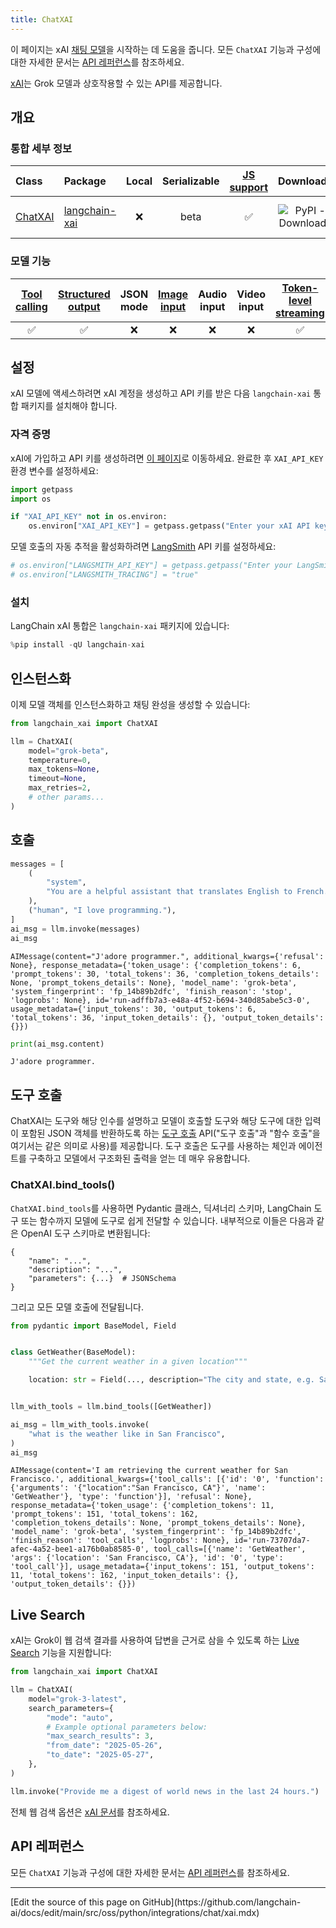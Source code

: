 ```yaml
---
title: ChatXAI
---
```



이 페이지는 xAI [채팅 모델](/oss/python/langchain/models)을 시작하는 데 도움을 줍니다. 모든 `ChatXAI` 기능과 구성에 대한 자세한 문서는 [API 레퍼런스](https://python.langchain.com/api_reference/xai/chat_models/langchain_xai.chat_models.ChatXAI.html)를 참조하세요.

[xAI](https://console.x.ai/)는 Grok 모델과 상호작용할 수 있는 API를 제공합니다.

## 개요

### 통합 세부 정보

| Class | Package | Local | Serializable | [JS support](https://js.langchain.com/docs/integrations/chat/xai) | Downloads | Version |
| :--- | :--- | :---: | :---: |  :---: | :---: | :---: |
| [ChatXAI](https://python.langchain.com/api_reference/xai/chat_models/langchain_xai.chat_models.ChatXAI.html) | [langchain-xai](https://python.langchain.com/api_reference/xai/index.html) | ❌ | beta | ✅ | ![PyPI - Downloads](https://img.shields.io/pypi/dm/langchain-xai?style=flat-square&label=%20) | ![PyPI - Version](https://img.shields.io/pypi/v/langchain-xai?style=flat-square&label=%20) |

### 모델 기능

| [Tool calling](/oss/python/langchain/tools) | [Structured output](/oss/python/langchain/structured-output) | JSON mode | [Image input](/oss/python/langchain/messages#multimodal) | Audio input | Video input | [Token-level streaming](/oss/python/langchain/streaming#llm-tokens) | Native async | [Token usage](/oss/python/langchain/models#token-usage) | [Logprobs](/oss/python/langchain/models#log-probabilities) |
| :---: | :---: | :---: | :---: |  :---: | :---: | :---: | :---: | :---: | :---: |
| ✅ | ✅ | ❌ | ❌ | ❌ | ❌ | ✅ | ❌ | ✅ | ✅ |

## 설정

xAI 모델에 액세스하려면 xAI 계정을 생성하고 API 키를 받은 다음 `langchain-xai` 통합 패키지를 설치해야 합니다.

### 자격 증명

xAI에 가입하고 API 키를 생성하려면 [이 페이지](https://console.x.ai/)로 이동하세요. 완료한 후 `XAI_API_KEY` 환경 변수를 설정하세요:

```python
import getpass
import os

if "XAI_API_KEY" not in os.environ:
    os.environ["XAI_API_KEY"] = getpass.getpass("Enter your xAI API key: ")
```

모델 호출의 자동 추적을 활성화하려면 [LangSmith](https://docs.smith.langchain.com/) API 키를 설정하세요:

```python
# os.environ["LANGSMITH_API_KEY"] = getpass.getpass("Enter your LangSmith API key: ")
# os.environ["LANGSMITH_TRACING"] = "true"
```

### 설치

LangChain xAI 통합은 `langchain-xai` 패키지에 있습니다:

```python
%pip install -qU langchain-xai
```

## 인스턴스화

이제 모델 객체를 인스턴스화하고 채팅 완성을 생성할 수 있습니다:

```python
from langchain_xai import ChatXAI

llm = ChatXAI(
    model="grok-beta",
    temperature=0,
    max_tokens=None,
    timeout=None,
    max_retries=2,
    # other params...
)
```

## 호출

```python
messages = [
    (
        "system",
        "You are a helpful assistant that translates English to French. Translate the user sentence.",
    ),
    ("human", "I love programming."),
]
ai_msg = llm.invoke(messages)
ai_msg
```

```output
AIMessage(content="J'adore programmer.", additional_kwargs={'refusal': None}, response_metadata={'token_usage': {'completion_tokens': 6, 'prompt_tokens': 30, 'total_tokens': 36, 'completion_tokens_details': None, 'prompt_tokens_details': None}, 'model_name': 'grok-beta', 'system_fingerprint': 'fp_14b89b2dfc', 'finish_reason': 'stop', 'logprobs': None}, id='run-adffb7a3-e48a-4f52-b694-340d85abe5c3-0', usage_metadata={'input_tokens': 30, 'output_tokens': 6, 'total_tokens': 36, 'input_token_details': {}, 'output_token_details': {}})
```

```python
print(ai_msg.content)
```

```output
J'adore programmer.
```

## 도구 호출

ChatXAI는 도구와 해당 인수를 설명하고 모델이 호출할 도구와 해당 도구에 대한 입력이 포함된 JSON 객체를 반환하도록 하는 [도구 호출](https://docs.x.ai/docs#capabilities) API("도구 호출"과 "함수 호출"을 여기서는 같은 의미로 사용)를 제공합니다. 도구 호출은 도구를 사용하는 체인과 에이전트를 구축하고 모델에서 구조화된 출력을 얻는 데 매우 유용합니다.

### ChatXAI.bind_tools()

`ChatXAI.bind_tools`를 사용하면 Pydantic 클래스, 딕셔너리 스키마, LangChain 도구 또는 함수까지 모델에 도구로 쉽게 전달할 수 있습니다. 내부적으로 이들은 다음과 같은 OpenAI 도구 스키마로 변환됩니다:

```
{
    "name": "...",
    "description": "...",
    "parameters": {...}  # JSONSchema
}
```

그리고 모든 모델 호출에 전달됩니다.

```python
from pydantic import BaseModel, Field


class GetWeather(BaseModel):
    """Get the current weather in a given location"""

    location: str = Field(..., description="The city and state, e.g. San Francisco, CA")


llm_with_tools = llm.bind_tools([GetWeather])
```

```python
ai_msg = llm_with_tools.invoke(
    "what is the weather like in San Francisco",
)
ai_msg
```

```output
AIMessage(content='I am retrieving the current weather for San Francisco.', additional_kwargs={'tool_calls': [{'id': '0', 'function': {'arguments': '{"location":"San Francisco, CA"}', 'name': 'GetWeather'}, 'type': 'function'}], 'refusal': None}, response_metadata={'token_usage': {'completion_tokens': 11, 'prompt_tokens': 151, 'total_tokens': 162, 'completion_tokens_details': None, 'prompt_tokens_details': None}, 'model_name': 'grok-beta', 'system_fingerprint': 'fp_14b89b2dfc', 'finish_reason': 'tool_calls', 'logprobs': None}, id='run-73707da7-afec-4a52-bee1-a176b0ab8585-0', tool_calls=[{'name': 'GetWeather', 'args': {'location': 'San Francisco, CA'}, 'id': '0', 'type': 'tool_call'}], usage_metadata={'input_tokens': 151, 'output_tokens': 11, 'total_tokens': 162, 'input_token_details': {}, 'output_token_details': {}})
```

## Live Search

xAI는 Grok이 웹 검색 결과를 사용하여 답변을 근거로 삼을 수 있도록 하는 [Live Search](https://docs.x.ai/docs/guides/live-search) 기능을 지원합니다:

```python
from langchain_xai import ChatXAI

llm = ChatXAI(
    model="grok-3-latest",
    search_parameters={
        "mode": "auto",
        # Example optional parameters below:
        "max_search_results": 3,
        "from_date": "2025-05-26",
        "to_date": "2025-05-27",
    },
)

llm.invoke("Provide me a digest of world news in the last 24 hours.")
```

전체 웹 검색 옵션은 [xAI 문서](https://docs.x.ai/docs/guides/live-search)를 참조하세요.

## API 레퍼런스

모든 `ChatXAI` 기능과 구성에 대한 자세한 문서는 [API 레퍼런스](https://python.langchain.com/api_reference/xai/chat_models/langchain_xai.chat_models.ChatXAI.html)를 참조하세요.

---

<Callout icon="pen-to-square" iconType="regular">
  [Edit the source of this page on GitHub](https://github.com/langchain-ai/docs/edit/main/src/oss/python/integrations/chat/xai.mdx)
</Callout>
